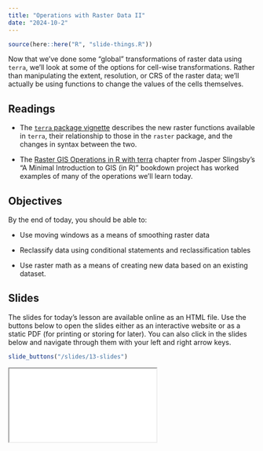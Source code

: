 ```yaml
---
title: "Operations with Raster Data II"
date: "2024-10-2"
---
```


```r
source(here::here("R", "slide-things.R"))


```

Now that we've done some "global" transformations of raster data using `terra`, we'll look at some of the options for cell-wise transformations. Rather than manipulating the extent, resolution, or CRS of the raster data; we'll actually be using functions to change the values of the cells themselves.

## Readings
- <i class="fas fa-external-link-square-alt"></i> The [`terra` package vignette](https://rspatial.org/terra/pkg/1-introduction.html#) describes the new raster functions available in `terra`, their relationship to those in the `raster` package, and the changes in syntax between the two.

- <i class="fas fa-book"></i> The [Raster GIS Operations in R with terra](https://www.ecologi.st/spatial-r/raster-gis-operations-in-r-with-terra.html) chapter from Jasper Slingsby's "A Minimal Introduction to GIS (in R)" bookdown project has worked examples of many of the operations we'll learn today.

## Objectives

By the end of today, you should be able to: 

* Use moving windows as a means of smoothing raster data

* Reclassify data using conditional statements and reclassification tables

* Use raster math as a means of creating new data based on an existing dataset.

## Slides
The slides for today's lesson are available online as an HTML file. Use the buttons below to open the slides either as an interactive website or as a static PDF (for printing or storing for later). You can also click in the slides below and navigate through them with your left and right arrow keys.

```r
slide_buttons("/slides/13-slides")
```

<div>

```{=html}
<iframe class="slide-deck" src="/slides/13-slides.html"></iframe>
```

</div>
<!--
[Link to today's Panopto Slides](https://boisestate.hosted.panopto.com/Panopto/Pages/Viewer.aspx?id=d67a2be8-3df8-40a7-a205-b0910143dee4) -->